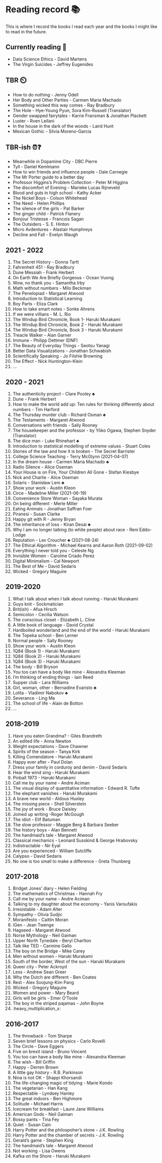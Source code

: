# Reading record 📚
This is where I record the books I read each year and the books I might like to read in the future. 

## Currently reading 📖
- Data Science Ethics - David Martens
- The Virgin Suicides - Jeffrey Eugenides

## TBR ⏲️
- How to do nothing - Jenny Odell
- Her Body and Other Parties - Carmen Maria Machado
- Something wicked this way comes - Ray Bradbury 
- The Hole -  Hye-Young Pyun, Sora Kim-Russell (Translator)
- Gender swapped fairytales - Karrie Fransman & Jonathan Plackett 
- Luster - Rven Leilani
- In the house in the dark of the woods - Laird Hunt
- Mexican Gothic - Silvia Moreno-Garcia

## TBR-ish ⏰❓
- Meanwhile in Dopamine City - DBC Pierre 
- Tyll - Daniel Kemlmann 
- How to win friends and influence people - Dale Carnegie 
- The Mr Porter guide to a better day 
- Professor Higgins's Problem Collection - Peter M Higgins 
- The discomfort of Evening - Marieke Lucas Rijneveld 
- Blood and guts in high school - Kathy Acker 
- The Nickel Boys - Colson Whitehead
- The Need - Helen Phillips
- The silence of the girls -  Pat Barker
- The ginger child - Patrick Flanery
- Bonjour Tristesse - Francois Sagan
- The Outsiders - S. E. Hinton
- Micro Avdentures - Alastair Humphreys
- Decline and Fall - Evelyn Waugh

## 2021 - 2022
1. The Secret History - Donna Tartt
2. Fahrenheit 451 - Ray Bradbury
3. Dune Messiah - Frank Herbert
4. On Earth We Are Briefly Gorgeous - Ocean Vuong 
5. Wow, no thank you - Samantha Irby 
6. Math without numbers - Milo Beckman 
7. The Penelopiad - Margaret Atwood 
8. Introduction to Statistical Learning
9. Boy Parts - Eliza Clark
10. How to take smart notes - Sonke Ahrens
11. If we were villians - M. L. Rio
12. The Windup Bird Chronicle, Book 1- Haruki Murakami
13. The Windup Bird Chronicle, Book 2 - Haruki Murakami
14. The Windup Bird Chronicle, Book 3 - Haruki Murakami
15. Treacle Walker - Alan Garner
16. Immune - Philipp Dettmer (DNF)
17. The Beauty of Everyday Things - Seotsu Yanagi 
18. Better Data Visualizations - Jonathan Schwabish 
19. Scientifically Speaking - Jo Filshie Browning
20. The Effect - Nick Huntington-Klein
21. ...

## 2020 - 2021
1. The authenticity project - Clare Pooley ♣️
2. Dune - Frank Herbert
3. How to make the world add up: Ten rules for thinking differently about numbers - Tim Harford
4. The Thursday murder club - Richard Osman ♣️
5. The Testaments - Margaret Atwood 
6. Conversations with friends - Sally Rooney 
7. The housekeeper and the professor - by Yōko Ogawa, Stephen Snyder (Translator)
8. The dice man - Luke Rhinehart ♣️
9. Introduction to statistical modelling of extreme values - Stuart Coles 
10. Stories of the law and how it is broken - The Secret Barrister
11. College Science Teaching - Terry McGlynn (2021-04-07)
12. In the dream house - Carmen Maria Machado ♣️
13. Radio Silence - Alice Oseman 
14. Your House is on Fire, Your Children All Gone - Stefan Kiesbye
15. Nick and Charlie - Alice Oseman 
16. Solaris - Stanisław Lem ♣️
17. Show your work - Austin Kleon 
18. Circe - Madeline Miller (2021-06-19)
19. Convenience Store Woman - Sayaka Murata
20. On being different - Merle Miller
21. Eating Animals - Jonathan Saffran Foer
22. Piranesi - Susan Clarke 
23. Happy git with R - Jenny Bryan
24. The inheritance of loss - Kiran Desai ♣️
25. Why I am no longer talking (to white people) about race - Reni Eddo-Lodge
26. Reputation - Lex Croucher ♣️ (2021-08-24)
27. The Ethical Algorithm - Michael Kearns and Aaron Roth (2021-09-02)
28. Everything I never told you - Celeste Ng
29. Invisible Women - Caroline Criado Perez 
30. Digital Minimalism - Cal Newport
31. The Best of Me - David Sedaris
32. Wicked - Gregory Maguire


## 2019-2020
1. What I talk about when I talk about running - Haruki Murakami 
2. Guys knit - Sockmatician 
3. Brit(ish) - Afua Hirsch 
4. Semicolon - Cecilia Watson 
5. The conscious closet - Elizabeth L. Cline 
6. A little book of language - David Crystal 
7. Hardboiled wonderland and the end of the world - Haruki Murakami 
8. The Topeka school - Ben Lerner
9. Normal people - Sally Rooney
10. Show your work - Austin Kleon 
11. 1Q84 (Book 1) - Haruki Murakami
12. 1Q84 (Book 2) - Haruki Murakami
13. 1Q84 (Book 3) - Haruki Murakami
14. The body - Bill Bryson 
15. You too can have a body like mine - Alexandra Kleeman
16. I'm thinking of ending things - Iain Reed 
17. Supper club - Lara Williams
18. Girl, woman, other - Bernadine Evaristo ♣️
19. Lolita - Vladimir Nabokov ♣️
20. Severance - Ling Ma 
21. The school of life - Alain de Botton
22. ...


## 2018-2019
1. Have you eaten Grandma? - Giles Brandreth 
2. An edited life - Anna Newton 
3. Weight expectations - Dave Chawner
4. Spirits of the season - Tanya Kirk
5. Killing Comendatore - Haruki Murakami 
6. Happy ever after - Paul Dolan
7. Dress your family in corduroy and denim - David Sedaris
8. Hear the wind sing - Haruki Murakami
9. Pinball 1973 - Haruki Murakami 
10. Call me by your name - Andre Aciman 
11. The visual display of quantitative information - Edward R. Tufte 
12. The elephant vanishes - Haruki Murakami 
13. A brave new world - Aldous Huxley 
14. The missing piece - Shell Silverstein 
15. The joy of work - Bruce Daisley 
16. Joined up writing -Roger McGough 
17. The idiot - Elif Batuman 
18. The slow professor - Maggie Berg & Barbara Seeber 
19. The history boys - Alan Bennett 
20. The handmaid's tale - Margaret Atwood 
21. Classical mechanics - Leonard Susskind & George Hrabovsky 
22. Indistractable - Nir Eyal 
23. Are you experienced - William Sutcliffe 
24. Calypso - David Sedaris 
25. No one is too small to make a difference - Greta Thunberg

## 2017-2018
1. Bridget Jones' diary - Helen Fielding 
 2. The mathematics of Christmas - Hannah Fry 
 3. Call me by your name - Andre Aciman 
 4. Talking to my daughter about the economy - Yanis Varoufakis 
 5. Irresistable - Adam Alter 
 6. Sympathy - Olivia Sudjic 
 7. Moranifesto - Caitlin Moran 
 8. iGen - Jean Twenge 
 9. Hagseed - Margaret Atwood 
 10. Norse Mythology - Neil Gaiman 
 11. Upper North Tynedale - Beryl Charlton 
 12. Talk like TED - Carmine Gallo 
 13. The boy on the Bridge - Mike Carey 
 14. Men without women - Haruki Murakami 
 15. South of the border, West of the sun - Haruki Murakami 
 16. Queer city - Peter Ackroyd 
 17. Less - Andrew Sean Greer 
 18. Why the Dutch are different - Ben Coates 
 19. Rest - Alex Soojung-Kim Pang 
 20. Wicked - Gregory Maguire 
 21. Women and power - Mary Beard 
 22. Girls will be girls - Emer O'Toole 
 23. The boy in the striped pajamas - John Boyne 
 24. :heavy_multiplication_x: 


## 2016-2017
 1. The throwback - Tom Sharpe 
 2. Seven brief lessons on physics - Carlo Rovelli 
 3. The Circle - Dave Eggers 
 4. Five on brexit island - Bruno Vincent 
 5. You too can have a body like mine - Alexandra Kleeman 
 6. The wish - Bill Griffin 
 7. Happy - Derren Brown 
 8. A little gay history - R.B. Parkinson 
 9. Nina is not OK - Shappi Khorsandi 
 10. The life-changing magic of tidying - Marie Kondo 
 11. The vegetarian - Han Kang 
 12. Respectable - Lyndsey Hanley
 13. The great indoors - Ben Highmore 
 14. Solitude - Michael Harris 
 15. Icecream for breakfast - Laure Jane Williams 
 16. American Gods - Neil Gaiman 
 17. Bossy pants - Tina Fey 
 18. Quiet - Susan Cain 
 19. Harry Potter and the philospoher's stone - J.K. Rowling 
 20. Harry Potter and the chamber of secrets - J.K. Rowling
 21. Gerald's game - Stephen King
 22. The handmaid's tale - Margaret Atwood
 23. Not working - Lisa Owens 
 24. Kafka on the Shore - Haruki Murakami
